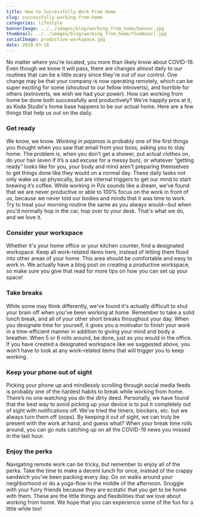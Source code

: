 ```yaml
---
title: How to Successfully Work From Home
slug: successfully-working-from-home
categories: lifestyle
bannerImage: ../../images/blog/working_from_home/banner.jpg
thumbnail: ../../images/blog/working_from_home/thumbnail.jpg
socialImage: productive-workspace.jpg
date: 2020-03-16
---
```


No matter where you're located, you more than likely know about COVID-19. Even though we know it will pass, there are changes almost daily to our routines that can be a little scary since they're out of our control. One change may be that your company is now operating remotely, which can be super exciting for some (shoutout to our fellow introverts), and horrible for others (extroverts, we wish we had your power). How can working from home be done both successfully and productively? We're happily pros at it, as Koda Studio's home base happens to be our actual home. Here are a few things that help us out on the daily.

### Get ready

We know, we know. *Working in pajamas* is probably one of the first things you thought when you saw that email from your boss, asking you to stay home. The problem is, when you don’t get a shower, put actual clothes on, do your hair (even if it’s a sad excuse for a messy bun), or whatever “getting ready” looks like for you, your body and mind aren't preparing themselves to get things done like they would on a normal day. These daily tasks not only wake us up physically, but are internal triggers to get our mind to start brewing it’s coffee. While working in PJs sounds like a dream, we’ve found that we are never productive or able to 100% focus on the work in front of us, because we never told our bodies and minds that it was time to work. Try to treat your morning routine the same as you always would—but when you'd normally hop in the car, hop over to your desk. That's what we do, and we love it.

### Consider your workspace

Whether it's your home office or your kitchen counter, find a designated workspace. Keep all work-related items here, instead of letting them flood into other areas of your home. This area should be comfortable and easy to work in. We actually have a blog post on creating a productive workspace, so make sure you give that read for more tips on how you can set up your space!

### Take breaks

While some may think differently, we've found it's actually difficult to shut your brain off when you've been working at home. Remember to take a solid lunch break, and all of your other short breaks throughout your day. When you designate time for yourself, it gives you a motivator to finish your work in a time-efficient manner in addition to giving your mind and body a breather. When 5 or 6 rolls around, be done, just as you would in the office. If you have created a designated workspace like we suggested above, you won’t have to look at any work-related items that will trigger you to keep working. 

### Keep your phone out of sight

Picking your phone up and mindlessly scrolling through social media feeds is probably one of the hardest habits to break while working from home. There’s no one watching you do the dirty deed. Personally, we have found that the best way to avoid picking up your device is to put it completely out of sight with notifications off. We’ve tried the timers, blockers, etc. but we always turn them off (oops). By keeping it out of sight, we can truly be present with the work at hand, and guess what? When your break time rolls around, you can go nuts catching up on all the COVID-19 news you missed in the last hour.

### Enjoy the perks

Navigating remote work can be tricky, but remember to enjoy all of the perks. Take the time to make a decent lunch for once, instead of the crappy sandwich you’ve been packing every day. Go on walks around your neighborhood or do a yoga-flow in the middle of the afternoon. Snuggle with your furry friends because they are ecstatic that you get to be home with them. These are the little things and flexibilities that we love about working from home. We hope that you can experience some of the fun for a little while too!
